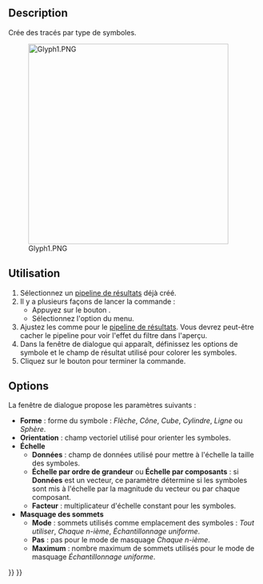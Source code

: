 <languages/>

{{Docnav/fr
|[[FEM_PostFilterContours/fr|Filtre par contours]]
|[[FEM_PostFilterDataAlongLine/fr|Filtre d'écrêtage selon une ligne]]
|[[FEM_Workbench/fr|Atelier FEM]]
|IconL=FEM_PostFilterContours.svg
|IconR=FEM_PostFilterDataAlongLine.svg
|IconC=Workbench_FEM.svg
}}

{{GuiCommand/fr
|Name=FEM PostFilterGlyph
|Name/fr=FEM Filtre par symboles
|MenuLocation=Résultats → Filtre par symboles
|Workbenches=[[FEM_Workbench/fr|FEM]]
|Shortcut={{KEY|F}} {{KEY|G}}
|Version=1.1
|SeeAlso=[[FEM_PostPipelineFromResult/fr|FEM Pipeline de résultats]], [[FEM_PostCreateFunctions/fr|FEM Fonctions de filtrage]], [[FEM_tutorial/fr|FEM Tutoriel]]
}}

==Description==

Crée des tracés par type de symboles.

[[File:Glyph1.PNG|400px]]

{{Caption|Exemple de filtre par symboles}}

<span id="Usage"></span>
==Utilisation==

# Sélectionnez un [[FEM_PostPipelineFromResult/fr|pipeline de résultats]] déjà créé.
# Il y a plusieurs façons de lancer la commande :
#* Appuyez sur le bouton {{Button|[[Image:FEM_PostFilterGlyph.svg|16px]] [[FEM_PostFilterGlyph/fr|Filtre par symbole]]}}.
#* Sélectionnez l'option {{MenuCommand|Results → [[Image:FEM_PostFilterGlyph.svg|16px]] Filtre par symbole}} du menu.
# Ajustez les {{MenuCommand|Options d'affichage des résultats}} comme pour le [[FEM_PostPipelineFromResult/fr|pipeline de résultats]]. Vous devrez peut-être cacher le pipeline pour voir l'effet du filtre dans l'aperçu.
# Dans la fenêtre de dialogue qui apparaît, définissez les options de symbole et le champ de résultat utilisé pour colorer les symboles.
# Cliquez sur le bouton {{Button|OK}} pour terminer la commande.

==Options==

La fenêtre de dialogue propose les paramètres suivants :

* '''Forme''' : forme du symbole : ''Flèche'', ''Cône'', ''Cube'', ''Cylindre'', ''Ligne'' ou ''Sphère''.
* '''Orientation''' : champ vectoriel utilisé pour orienter les symboles.
* '''Échelle'''
** '''Données''' : champ de données utilisé pour mettre à l'échelle la taille des symboles.
** '''Échelle par ordre de grandeur''' ou '''Échelle par composants''' : si '''Données''' est un vecteur, ce paramètre détermine si les symboles sont mis à l'échelle par la magnitude du vecteur ou par chaque composant.
** '''Facteur''' : multiplicateur d'échelle constant pour les symboles.
* '''Masquage des sommets'''
** '''Mode''' : sommets utilisés comme emplacement des symboles : ''Tout utiliser'', ''Chaque n-ième'', ''Échantillonnage uniforme''.
** '''Pas''' : pas pour le mode de masquage ''Chaque n-ième''.
** '''Maximum''' : nombre maximum de sommets utilisés pour le mode de masquage ''Échantillonnage uniforme''.


{{Docnav/fr
|[[FEM_PostFilterContours/fr|Filtre par contours]]
|[[FEM_PostFilterDataAlongLine/fr|Filtre d'écrêtage selon une ligne]]
|[[FEM_Workbench/fr|Atelier FEM]]
|IconL=FEM_PostFilterContours.svg
|IconR=FEM_PostFilterDataAlongLine.svg
|IconC=Workbench_FEM.svg
}}

{{FEM_Tools_navi{{#translation:}}}}
{{Userdocnavi{{#translation:}}}}